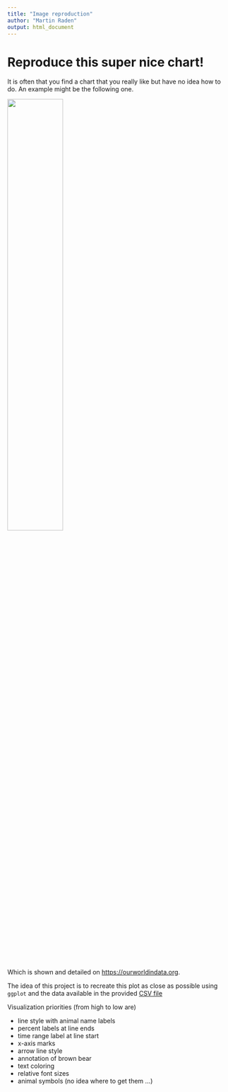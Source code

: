 ```yaml
---
title: "Image reproduction"
author: "Martin Raden"
output: html_document
---
```


# Reproduce this super nice chart!

It is often that you find a chart that you really like but have no idea how to do.
An example might be the following one.


![](Wildlife-comeback-in-Europe-1.png){ width=50% }

Which is shown and detailed on [https://ourworldindata.org](https://ourworldindata.org/europe-mammal-comeback).

The idea of this project is to recreate this plot as close as possible using `ggplot` and the data available in the provided [CSV file](https://ourworldindata.org/uploads/2022/09/Mammal-comeback-in-Europe-data-OWID-download.csv)

Visualization priorities (from high to low are)

- line style with animal name labels
- percent labels at line ends
- time range label at line start
- x-axis marks
- arrow line style
- annotation of brown bear
- text coloring
- relative font sizes
- animal symbols (no idea where to get them ...)

